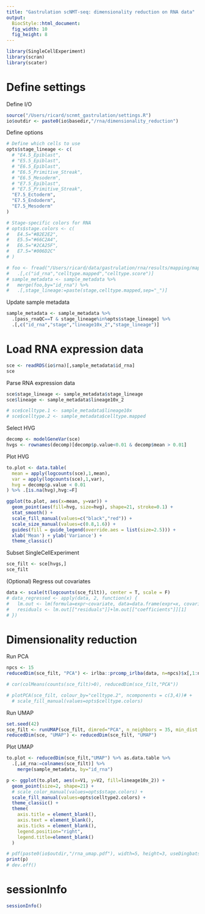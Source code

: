 ```yaml
---
title: "Gastrulation scNMT-seq: dimensionality reduction on RNA data"
output: 
  BiocStyle::html_document: 
  fig_width: 10
  fig_height: 8
---
```

  
```r
library(SingleCellExperiment)
library(scran)
library(scater)
```

# Define settings 

Define I/O
```r
source("/Users/ricard/scnmt_gastrulation/settings.R")
io$outdir <- paste0(io$basedir,"/rna/dimensionality_reduction")
```

Define options
```r
# Define which cells to use
opts$stage_lineage <- c(
  # "E4.5_Epiblast",
  # "E5.5_Epiblast",
  # "E6.5_Epiblast",
  # "E6.5_Primitive_Streak",
  # "E6.5_Mesoderm",
  # "E7.5_Epiblast",
  # "E7.5_Primitive_Streak",
  "E7.5_Ectoderm",
  "E7.5_Endoderm",
  "E7.5_Mesoderm"
)

# Stage-specific colors for RNA
# opts$stage.colors <- c(
#   E4.5="#B2E2E2", 
#   E5.5="#66C2A4", 
#   E6.5="#2CA25F", 
#   E7.5="#006D2C"
# )
```

```r
# foo <- fread("/Users/ricard/data/gastrulation/rna/results/mapping/mapping.txt.gz") %>%
#   .[,c("id_rna","celltype.mapped","celltype.score")]
# sample_metadata <- sample_metadata %>% 
#   merge(foo,by="id_rna") %>%
#   .[,stage_lineage:=paste(stage,celltype.mapped,sep="_")]
```

Update sample metadata
```r
sample_metadata <- sample_metadata %>% 
  .[pass_rnaQC==T & stage_lineage%in%opts$stage_lineage] %>%
  .[,c("id_rna","stage","lineage10x_2","stage_lineage")]
```

# Load RNA expression data

```r
sce <- readRDS(io$rna)[,sample_metadata$id_rna]
sce
```

Parse RNA expression data
```r
sce$stage_lineage <- sample_metadata$stage_lineage
sce$lineage <- sample_metadata$lineage10x_2

# sce$celltype.1 <- sample_metadata$lineage10x
# sce$celltype.2 <- sample_metadata$celltype.mapped
```

Select HVG
```r
decomp <- modelGeneVar(sce)
hvgs <- rownames(decomp)[decomp$p.value<0.01 & decomp$mean > 0.01]
```

Plot HVG
```r
to.plot <- data.table(
  mean = apply(logcounts(sce),1,mean),
  var = apply(logcounts(sce),1,var),
  hvg = decomp$p.value < 0.01
) %>% .[is.na(hvg),hvg:=F]

ggplot(to.plot, aes(x=mean, y=var)) +
  geom_point(aes(fill=hvg, size=hvg), shape=21, stroke=0.1) +
  stat_smooth() +
  scale_fill_manual(values=c("black","red")) +
  scale_size_manual(values=c(0.8,1.6)) +
  guides(fill = guide_legend(override.aes = list(size=2.5))) +
  xlab('Mean') + ylab('Variance') +
  theme_classic()
```

Subset SingleCellExperiment
```r
sce_filt <- sce[hvgs,]
sce_filt
```

(Optional) Regress out covariates
```r
data <- scale(t(logcounts(sce_filt)), center = T, scale = F)
# data_regressed <- apply(data, 2, function(x) {
#   lm.out <- lm(formula=expr~covariate, data=data.frame(expr=x, covariate=factor(sce_filt$stage)));
#   residuals <- lm.out[["residuals"]]+lm.out[["coefficients"]][1]
# })
```

# Dimensionality reduction

Run PCA
```r
npcs <- 15
reducedDim(sce_filt, "PCA") <- irlba::prcomp_irlba(data, n=npcs)$x[,1:npcs]
```

```r
# cor(colMeans(counts(sce_filt)>0), reducedDim(sce_filt,"PCA"))
```


<!-- Plot PCA -->
```r
# plotPCA(sce_filt, colour_by="celltype.2", ncomponents = c(3,4))# +
  # scale_fill_manual(values=opts$celltype.colors)
```

Run UMAP
```r
set.seed(42)
sce_filt <- runUMAP(sce_filt, dimred="PCA", n_neighbors = 35, min_dist = 0.45)
reducedDim(sce, "UMAP") <- reducedDim(sce_filt, "UMAP") 
```

Plot UMAP
```r
to.plot <- reducedDim(sce_filt,"UMAP") %>% as.data.table %>% 
  .[,id_rna:=colnames(sce_filt)] %>%
    merge(sample_metadata, by="id_rna")

p <- ggplot(to.plot, aes(x=V1, y=V2, fill=lineage10x_2)) +
  geom_point(size=2, shape=21) +
  # scale_color_manual(values=opts$stage.colors) +
  scale_fill_manual(values=opts$celltype2.colors) +
  theme_classic() +
  theme(
    axis.title = element_blank(),
    axis.text = element_blank(),
    axis.ticks = element_blank(),
    legend.position="right",
    legend.title=element_blank()
  )

# pdf(paste0(io$outdir,"/rna_umap.pdf"), width=5, height=3, useDingbats = F)
print(p)
# dev.off()
```

# sessionInfo

```r
sessionInfo()
```


